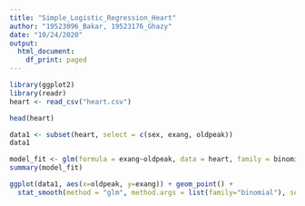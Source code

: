 ---
title: "Simple_Logistic_Regression_Heart"
author: "19523096_Bakar, 19523176_Ghazy"
date: "10/24/2020"
output: 
  html_document:
    df_print: paged
---

```{r}
library(ggplot2)
library(readr)
heart <- read_csv("heart.csv")
```

```{r}
head(heart)
```

```{r}
data1 <- subset(heart, select = c(sex, exang, oldpeak))
data1
```

```{r}
model_fit <- glm(formula = exang~oldpeak, data = heart, family = binomial)
summary(model_fit)
```

```{r}
ggplot(data1, aes(x=oldpeak, y=exang)) + geom_point() + 
  stat_smooth(method = "glm", method.args = list(family="binomial"), se = FALSE)
```

